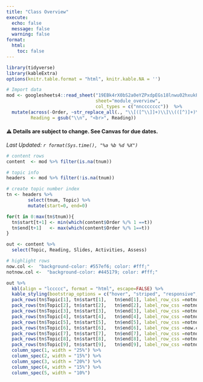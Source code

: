 ```yaml
---
title: "Class Overview"
execute: 
  echo: false
  message: false
  warning: false
format: 
  html: 
    toc: false
---
```



```r
library(tidyverse)
library(kableExtra)
options(knitr.table.format = "html", knitr.kable.NA = '') 

# Import data
mod <- googlesheets4::read_sheet("19EBk4rX0bS2a0eYZPxdpEGs18lnwu02hxukFfB3-TNc", 
                                 sheet="module_overview", 
                                 col_types = c("nnccccccc"))  %>% 
  mutate(across(-Order, ~str_replace_all(., "\\[([^\\]]+)\\]\\(([^)]+)\\)", '<a href="\\2\">\\1</a>')), 
         Reading = gsub("\\n", "<br>", Reading))
```

#### ⚠️ Details are subject to change. See Canvas for due dates. 

_Last Updated: `r format(Sys.time(), "%a %b %d %X")`_ 

```r
# content rows
content  <- mod %>% filter(is.na(tnum))

# topic info
headers  <- mod %>% filter(!is.na(tnum))

# create topic number index
tn <- headers %>% 
        select(tnum, Topic) %>%
        mutate(start=0, end=0)

for(t in 0:max(tn$tnum)){
  tn$start[t+1] <- min(which(content$Order %/% 1 ==t))
  tn$end[t+1]   <- max(which(content$Order %/% 1==t))
}

out <- content %>% 
  select(Topic, Reading, Slides, Activities, Assess) 

# highlight rows
now.col <-  "background-color: #557ef6; color: #fff;"
notnow.col <-  "background-color: #445179; color: #fff;"
```


```r
out %>% 
  kbl(align = "lccccc", format = "html", escape=FALSE) %>%
  kable_styling(bootstrap_options = c("hover", "striped", "responsive", "bordered")) %>% 
  pack_rows(tn$Topic[1], tn$start[1],   tn$end[1], label_row_css =notnow.col) %>% 
  pack_rows(tn$Topic[2], tn$start[2],   tn$end[2], label_row_css =notnow.col) %>%
  pack_rows(tn$Topic[3], tn$start[3],   tn$end[3], label_row_css =notnow.col) %>%
  pack_rows(tn$Topic[4], tn$start[4],   tn$end[4], label_row_css =notnow.col) %>%
  pack_rows(tn$Topic[5], tn$start[5],   tn$end[5], label_row_css =notnow.col) %>%
  pack_rows(tn$Topic[6], tn$start[6],   tn$end[6], label_row_css =now.col) %>%
  pack_rows(tn$Topic[7], tn$start[7],   tn$end[7], label_row_css =notnow.col) %>%
  pack_rows(tn$Topic[8], tn$start[8],   tn$end[8], label_row_css =notnow.col) %>%
  pack_rows(tn$Topic[9], tn$start[9],   tn$end[9], label_row_css =notnow.col) %>%
  column_spec(1, width = "25%") %>%
  column_spec(2, width = "15%") %>%
  column_spec(3, width = "20%") %>% 
  column_spec(4, width = "15%") %>%
  column_spec(5, width = "10%") 
```

